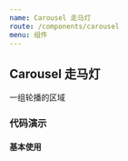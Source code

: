 ```yaml
---
name: Carousel 走马灯
route: /components/carousel
menu: 组件
---
```




## Carousel 走马灯

一组轮播的区域

### 代码演示

#### 基本使用

<Rp code={BasicDemoCode} title="" desc="">
  <BasicDemo></BasicDemo>
</RpBox>


### API

| 属性 | 说明 | 类型 | 默认值 |
| ---- | ---- | ---- | ------ |
